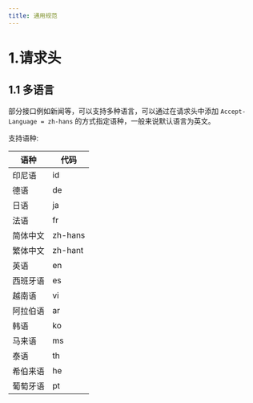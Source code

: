 ```yaml
---
title: 通用规范
---
```



# 1.请求头

## 1.1 多语言

部分接口例如新闻等，可以支持多种语言，可以通过在请求头中添加 `Accept-Language = zh-hans` 的方式指定语种，一般来说默认语言为英文。

支持语种:

| 语种       | 代码   |
|------------|--------|
| 印尼语     | id     |
| 德语       | de     |
| 日语       | ja     |
| 法语       | fr     |
| 简体中文   | zh-hans|
| 繁体中文   | zh-hant|
| 英语       | en     |
| 西班牙语   | es     |
| 越南语     | vi     |
| 阿拉伯语   | ar     |
| 韩语       | ko     |
| 马来语     | ms     |
| 泰语       | th     |
| 希伯来语   | he     |
| 葡萄牙语   | pt     |
